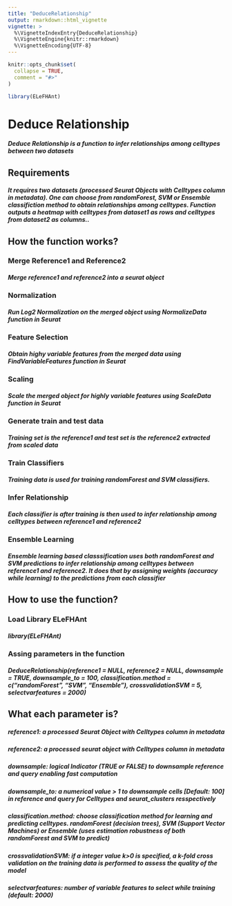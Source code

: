 ```yaml
---
title: "DeduceRelationship"
output: rmarkdown::html_vignette
vignette: >
  %\VignetteIndexEntry{DeduceRelationship}
  %\VignetteEngine{knitr::rmarkdown}
  %\VignetteEncoding{UTF-8}
---
```


```r
knitr::opts_chunk$set(
  collapse = TRUE,
  comment = "#>"
)
```

```r
library(ELeFHAnt)
```
# Deduce Relationship
##### Deduce Relationship is a function to infer relationships among celltypes between two datasets

## Requirements
##### It requires two datasets (processed Seurat Objects with Celltypes column in metadata). One can choose from randomForest, SVM or Ensemble classifiction method to obtain relationships among celltypes. Function outputs a heatmap with celltypes from dataset1 as rows and celltypes from dataset2 as columns..

## How the function works?
### Merge Reference1 and Reference2
##### Merge reference1 and reference2 into a seurat object
### Normalization
##### Run Log2 Normalization on the merged object using NormalizeData function in Seurat
### Feature Selection
##### Obtain highy variable features from the merged data using FindVariableFeatures function in Seurat
### Scaling
##### Scale the merged object for highly variable features using ScaleData function in Seurat
### Generate train and test data
##### Training set is the reference1 and test set is the reference2 extracted from scaled data
### Train Classifiers
##### Training data is used for training randomForest and SVM classifiers.
### Infer Relationship
##### Each classifier is after training is then used to infer relationship among celltypes between reference1 and reference2
### Ensemble Learning
##### Ensemble learning based classsification uses both randomForest and SVM predictions to infer relationship among celltypes between reference1 and reference2. It does that by assigning weights (accuracy while learning) to the predictions from each classifier

## How to use the function?
### Load Library ELeFHAnt
##### library(ELeFHAnt)
### Assing parameters in the function
##### DeduceRelationship(reference1 = NULL, reference2 = NULL, downsample = TRUE, downsample_to = 100, classification.method = c("randomForest", "SVM", "Ensemble"), crossvalidationSVM = 5, selectvarfeatures = 2000)
## What each parameter is?
##### reference1: a processed Seurat Object with Celltypes column in metadata
##### reference2: a processed seurat object with Celltypes column in metadata
##### downsample: logical Indicator (TRUE or FALSE) to downsample reference and query enabling fast computation
##### downsample_to: a numerical value > 1 to downsample cells [Default: 100] in reference and query for Celltypes and seurat_clusters resspectively
##### classification.method: choose classification method for learning and predicting celltypes. randomForest (decision trees), SVM (Support Vector Machines) or Ensemble (uses estimation robustness of both randomForest and SVM to predict)
##### crossvalidationSVM: if a integer value k>0 is specified, a k-fold cross validation on the training data is performed to assess the quality of the model
##### selectvarfeatures: number of variable features to select while training (default: 2000)